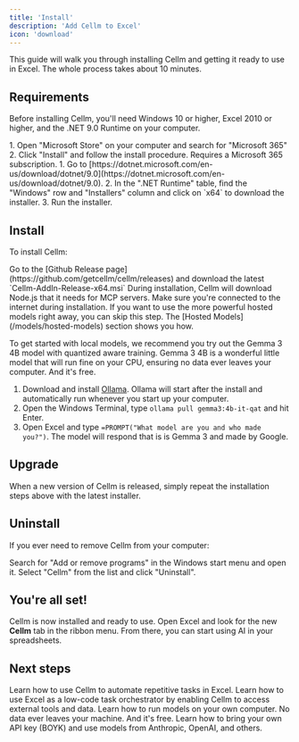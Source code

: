 ```yaml
---
title: 'Install'
description: 'Add Cellm to Excel'
icon: 'download'
---
```


This guide will walk you through installing Cellm and getting it ready to use in Excel. The whole process takes about 10 minutes.

## Requirements

Before installing Cellm, you'll need Windows 10 or higher, Excel 2010 or higher, and the .NET 9.0 Runtime on your computer.

<AccordionGroup>
  <Accordion icon="file-excel" title="Install Excel">
    1. Open "Microsoft Store" on your computer and search for "Microsoft 365"
    2. Click "Install" and follow the install procedure. Requires a Microsoft 365 subscription.
  </Accordion>
  <Accordion icon="desktop" title="Install .NET 9.0 Runtime">
    1. Go to [https://dotnet.microsoft.com/en-us/download/dotnet/9.0](https://dotnet.microsoft.com/en-us/download/dotnet/9.0).
    2. In the ".NET Runtime" table, find the "Windows" row and "Installers" column  and click on `x64` to download the installer.
    3. Run the installer.
  </Accordion>
</AccordionGroup>

## Install
To install Cellm:

<Steps>
  <Step title="Download the installer">
    Go to the [Github Release page](https://github.com/getcellm/cellm/releases) and download the latest `Cellm-AddIn-Release-x64.msi`
  </Step>
  <Step title="Run the installer">
    During installation, Cellm will download Node.js that it needs for MCP servers. Make sure you're connected to the internet during installation.
  </Step>
</Steps>

<Accordion icon="message-bot" title="Install Ollama to use local models (optional)">
  <Info>
    If you want to use the more powerful hosted models right away, you can skip this step. The [Hosted Models](/models/hosted-models) section shows you how.
  </Info>

  To get started with local models, we recommend you try out the Gemma 3 4B model with quantized aware training. Gemma 3 4B is a wonderful little model that will run fine on your CPU, ensuring no data ever leaves your computer. And it's free.

  1. Download and install [Ollama](https://ollama.com/). Ollama will start after the install and automatically run whenever you start up your computer.
  2. Open the Windows Terminal, type `ollama pull gemma3:4b-it-qat` and hit Enter.
  3. Open Excel and type `=PROMPT("What model are you and who made you?")`. The model will respond that is is Gemma 3 and made by Google.
</Accordion>

## Upgrade
When a new version of Cellm is released, simply repeat the installation steps above with the latest installer.

## Uninstall
If you ever need to remove Cellm from your computer:

<Steps>
  <Step title="Open Add or Remove programs">
    Search for "Add or remove programs" in the Windows start menu and open it.
  </Step>
  <Step title="Uninstall Cellm">
    Select "Cellm" from the list and click "Uninstall".
  </Step>
</Steps>

## You're all set!

Cellm is now installed and ready to use. Open Excel and look for the new **Cellm** tab in the ribbon menu. From there, you can start using AI in your spreadsheets.

## Next steps

<CardGroup cols={2}>
  <Card
    title="Prompting"
    icon="text"
    href="/usage/prompting">
    Learn how to use Cellm to automate repetitive tasks in Excel. 
  </Card>
  <Card
    title="Function Calling"
    icon="function"
    href="/usage/function-calling">
    Learn how to use Excel as a low-code task orchestrator by enabling Cellm to access external tools and data.
  </Card>
  <Card
    title="Local Models"
    icon="server"
    href="/models/local-models">
    Learn how to run models on your own computer. No data ever leaves your machine. And it's free.
  </Card>
  <Card
    title="Hosted Models"
    icon="network-wired"
    href="/models/hosted-models">
    Learn how to bring your own API key (BOYK) and use models from Anthropic, OpenAI, and others. 
  </Card>
</CardGroup>
